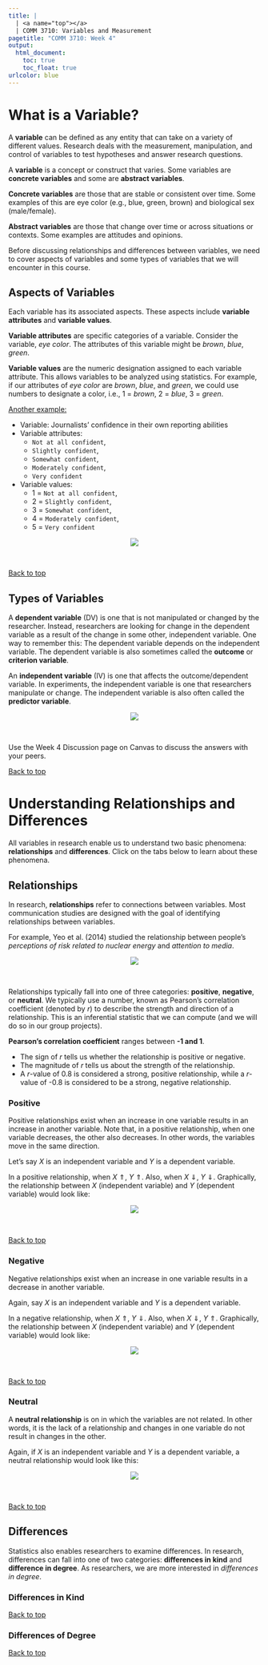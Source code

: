 ```yaml
---
title: |
  | <a name="top"></a>
  | COMM 3710: Variables and Measurement
pagetitle: "COMM 3710: Week 4"
output:
  html_document:
    toc: true
    toc_float: true
urlcolor: blue
---
```


# What is a Variable? {.tabset .tabset-fade}
A **variable** can be defined as any entity that can take on a variety of different values. Research deals with the measurement, manipulation, and control of variables to test hypotheses and answer research questions.

A **variable** is a concept or construct that varies. Some variables are **concrete variables** and some are **abstract variables**.

**Concrete variables** are those that are stable or consistent over time. Some examples of this are eye color (e.g., blue, green, brown) and biological sex (male/female).

**Abstract variables** are those that change over time or across situations or contexts. Some examples are attitudes and opinions.

Before discussing relationships and differences between variables, we need to cover aspects of variables and some types of variables that we will encounter in this course.

## Aspects of Variables
Each variable has its associated aspects. These aspects include **variable attributes** and **variable values**.

**Variable attributes** are specific categories of a variable. Consider the variable, *eye color*. The attributes of this variable might be *brown*, *blue*, *green*.

**Variable values** are the numeric designation assigned to each variable attribute. This allows variables to be analyzed using statistics. For example, if our attributes of *eye color* are *brown*, *blue*, and *green*, we could use numbers to designate a color, i.e., 1 = *brown*, 2 = *blue*, 3 = *green*.

<u>Another example:</u>

- Variable: Journalists' confidence in their own reporting abilities
- Variable attributes:
   - `Not at all confident`,
   - `Slightly confident`,
   - `Somewhat confident`,
   - `Moderately confident`,
   - `Very confident`
- Variable values:
   - 1 = `Not at all confident`,
   - 2 = `Slightly confident`,
   - 3 = `Somewhat confident`,
   - 4 = `Moderately confident`,
   - 5 = `Very confident`

<center>
<img src="https://sarakyeo.github.io/images/aspects-variables.png"/>
</center>
<br>

<a href="#top">Back to top</a>

## Types of Variables
A **dependent variable** (DV) is one that is not manipulated or changed by the researcher. Instead, researchers are looking for change in the dependent variable as a result of the change in some other, independent variable. One way to remember this: The dependent variable depends on the independent variable. The dependent variable is also sometimes called the **outcome** or **criterion variable**.

An **independent variable** (IV) is one that affects the outcome/dependent variable. In experiments, the independent variable is one that researchers manipulate or change. The independent variable is also often called the **predictor variable**.

<center>
<img src="https://sarakyeo.github.io/images/iv-dv.png"/>
</center>
<br>

Use the Week 4 Discussion page on Canvas to discuss the answers with your peers.

<a href="#top">Back to top</a>


# Understanding Relationships and Differences
All variables in research enable us to understand two basic phenomena: **relationships** and **differences**. Click on the tabs below to learn about these phenomena.

## Relationships {.tabset .tabset-fade}
In research, **relationships** refer to connections between variables. Most communication studies are designed with the goal of identifying relationships between variables.

For example, Yeo et al. (2014) studied the relationship between people's *perceptions of risk related to nuclear energy* and *attention to media*.

<center>
<img src="https://sarakyeo.github.io/images/Yeo-et-al-2014.png"/>
</center>
<br>

Relationships typically fall into one of three categories: **positive**, **negative**, or **neutral**. We typically use a number, known as Pearson's correlation coefficient (denoted by *r*) to describe the strength and direction of a relationship. This is an inferential statistic that we can compute (and we will do so in our group projects).

**Pearson's correlation coefficient** ranges between **-1 and 1**.

- The sign of *r* tells us whether the relationship is positive or negative.
- The magnitude of *r* tells us about the strength of the relationship.
- A *r*-value of 0.8 is considered a strong, positive relationship, while a *r*-value of -0.8 is considered to be a strong, negative relationship.

### Positive
Positive relationships exist when an increase in one variable results in an increase in another variable. Note that, in a positive relationship, when one variable decreases, the other also decreases. In other words, the variables move in the same direction.

Let's say $X$ is an independent variable and $Y$ is a dependent variable.

In a positive relationship, when $X$ $\Uparrow$, $Y$ $\Uparrow$. Also, when $X$ $\Downarrow$, $Y$ $\Downarrow$. Graphically, the relationship between $X$ (independent variable) and $Y$ (dependent variable) would look like:

<center>
<img src="https://sarakyeo.github.io/images/pos-rel.png"/>
</center>
<br>

<a href="#top">Back to top</a>

### Negative
Negative relationships exist when an increase in one variable results in a decrease in another variable.

Again, say $X$ is an independent variable and $Y$ is a dependent variable.

In a negative relationship, when $X$ $\Uparrow$, $Y$ $\Downarrow$. Also, when $X$ $\Downarrow$, $Y$ $\Uparrow$. Graphically, the relationship between $X$ (independent variable) and $Y$ (dependent variable) would look like:

<center>
<img src="https://sarakyeo.github.io/images/neg-rel.png"/>
</center>
<br>

<a href="#top">Back to top</a>

### Neutral
A **neutral relationship** is on in which the variables are not related. In other words, it is the lack of a relationship and changes in one variable do not result in changes in the other.

Again, if $X$ is an independent variable and $Y$ is a dependent variable, a neutral relationship would look like this:

<center>
<img src="https://sarakyeo.github.io/images/neu-rel.png"/>
</center>
<br>

<a href="#top">Back to top</a>


## Differences
Statistics also enables researchers to examine differences. In research, differences can fall into one of two categories: **differences in kind** and **difference in degree**. As researchers, we are more interested in *differences in degree*.

### Differences in Kind


<a href="#top">Back to top</a>

### Differences of Degree


<a href="#top">Back to top</a>